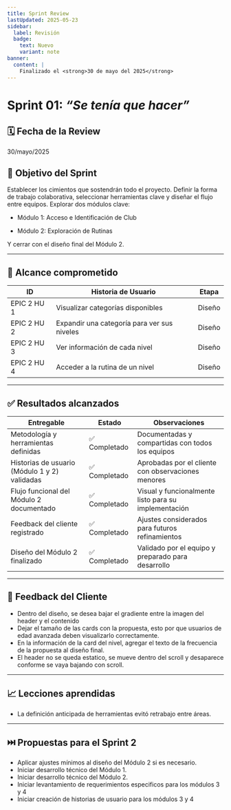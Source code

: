 ```yaml
---
title: Sprint Review
lastUpdated: 2025-05-23
sidebar:
  label: Revisión
  badge:
    text: Nuevo
    variant: note
banner:
  content: |
    Finalizado el <strong>30 de mayo del 2025</strong>
---
```

# Sprint 01: *“Se tenía que hacer”*

## 🗓️ Fecha de la Review
30/mayo/2025

## 🎯 Objetivo del Sprint

Establecer los cimientos que sostendrán todo el proyecto.
Definir la forma de trabajo colaborativa, seleccionar herramientas clave y diseñar el flujo entre equipos.
Explorar dos módulos clave:

- Módulo 1: Acceso e Identificación de Club

- Módulo 2: Exploración de Rutinas

Y cerrar con el diseño final del Módulo 2.

---

## 📌 Alcance comprometido

| ID            | Historia de Usuario                             | Etapa         |
|---------------|-------------------------------------------------|---------------|
| EPIC 2 HU 1   | Visualizar categorías disponibles               | Diseño        |
| EPIC 2 HU 2   | Expandir una categoría para ver sus niveles     | Diseño        |
| EPIC 2 HU 3   | Ver información de cada nivel                   | Diseño        |
| EPIC 2 HU 4   | Acceder a la rutina de un nivel                 | Diseño        |

---

## ✅ Resultados alcanzados

| Entregable                                     | Estado        | Observaciones                                       |
|------------------------------------------------|---------------|-----------------------------------------------------|
| Metodología y herramientas definidas           | ✅ Completado | Documentadas y compartidas con todos los equipos    |
| Historias de usuario (Módulo 1 y 2) validadas  | ✅ Completado | Aprobadas por el cliente con observaciones menores  |
| Flujo funcional del Módulo 2 documentado       | ✅ Completado | Visual y funcionalmente listo para su implementación|
| Feedback del cliente registrado                | ✅ Completado | Ajustes considerados para futuros refinamientos     |
| Diseño del Módulo 2 finalizado                 | ✅ Completado | Validado por el equipo y preparado para desarrollo  |

---

## 📣 Feedback del Cliente

- Dentro del diseño, se desea bajar el gradiente entre la imagen del header y el contenido
- Dejar el tamaño de las cards con la propuesta, esto por que usuarios de edad avanzada deben visualizarlo correctamente.
- En la información de la card del nivel, agregar el texto de la frecuencia de la propuesta al diseño final.
- El header no se queda estatico, se mueve dentro del scroll y desaparece conforme se vaya bajando con scroll.

---

## 📈 Lecciones aprendidas

- La definición anticipada de herramientas evitó retrabajo entre áreas.

---

## ⏭️ Propuestas para el Sprint 2

- Aplicar ajustes mínimos al diseño del Módulo 2 si es necesario.
- Iniciar desarrollo técnico del Módulo 1.
- Iniciar desarrollo técnico del Módulo 2.
- Iniciar levantamiento de requerimientos especificos para los módulos 3 y 4
- Iniciar creación de historias de usuario para los módulos 3 y 4

